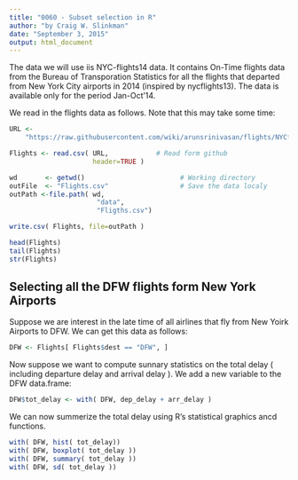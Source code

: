 ```yaml
---
title: "0060 - Subset selection in R"
author: "by Craig W. Slinkman"
date: "September 3, 2015"
output: html_document
---
```


The data we will use iis NYC-flights14 data. It contains On-Time flights data from the Bureau of Transporation Statistics for all the flights that departed from New York City airports in 2014 (inspired by nycflights13). The data is available only for the period Jan-Oct’14.  

We read in the flights data as follows.  Note that this may take some time:

```r
URL <-
    "https://raw.githubusercontent.com/wiki/arunsrinivasan/flights/NYCflights14/flights14.csv"

Flights <- read.csv( URL,            # Read form github
                     header=TRUE )

wd       <- getwd()                        # Working directory
outFile  <- "Flights.csv"                  # Save the data localy
outPath <-file.path( wd,
                      "data",
                      "Fligths.csv")

write.csv( Flights, file=outPath )

head(Flights)
tail(Flights)
str(Flights)
```

## Selecting all the DFW flights form New York Airports
Suppose we are interest in the late time of all airlines that fly from New Yoirk Airports to DFW.  We can get this data as follows:

```r
DFW <- Flights[ Flights$dest == "DFW", ]
```

Now suppose we want to compute sunnary statistics on the total delay ( including departure delay and arrival delay ).  We add a new variable to the DFW data.frame:

```r
DFW$tot_delay <- with( DFW, dep_delay + arr_delay )
```

We can now summerize the total delay using R's statistical graphics ancd functions.

```r
with( DFW, hist( tot_delay))
with( DFW, boxplot( tot_delay ))
with( DFW, summary( tot_delay ))
with( DFW, sd( tot_delay ))

```

